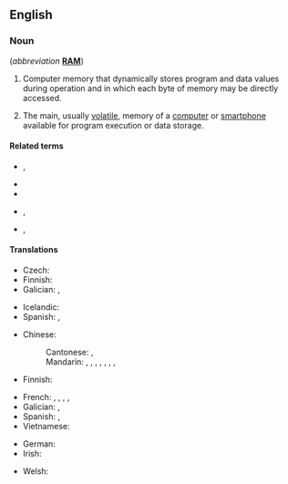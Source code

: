 {{also|random-access memory}}
==English==
{{wikipedia}}

===Noun===
{{en-noun|-}} (''abbreviation'' '''[[RAM]]''')

# {{lb|en|electronics}} Computer memory that dynamically stores program and data values during operation and in which each byte of memory may be directly accessed.
# {{lb|en|computing}} The main, usually [[volatile]], memory of a [[computer]] or [[smartphone]] available for program execution or data storage.

====Related terms====
* {{l|en|read-only memory}}, {{l|en|ROM}}
* {{l|en|flash memory}}
* {{l|en|NVRAM}}
* {{l|en|SRAM}}, {{l|en|static random access memory}}
* {{l|en|DRAM}}, {{l|en|dynamic random access memory}}

====Translations====
{{trans-top|computer memory that dynamically stores program and data values during operation and in which each byte of memory may be directly accessed}}
* Czech: {{t|cs|paměť s náhodným přístupem}}
* Finnish: {{t|fi|hajasaantimuisti}}
* Galician: {{t|gl|memoria RAM|f}}, {{t|gl|memoria de acceso aleatorio|f}}
{{trans-mid}}
* Icelandic: {{t+|is|skyndiminni|n}}
* Spanish: {{t|es|memoria RAM|f}}, {{t|es|memoria de acceso aleatorio|f}}
{{trans-bottom}}

{{trans-top|the main memory of a computer available for program execution or data storage}}
* Chinese:
*: Cantonese: {{t|yue|隨機存取記憶體|sc=Hani}}, {{t|yue|随机存取记忆体|tr=ceoi4 gei1 cyun4 ceoi2 gei3 jik1 tai2|sc=Hani}}
*: Mandarin: {{t+|cmn|隨機存取存儲器|sc=Hani}}, {{t+|cmn|随机存取存储器|tr=suíjī cúnqǔ cúnchǔqì, suíjī cúnqǔ cúnchúqì|sc=Hani}} {{qualifier|mainland China}}, {{t|cmn|隨機存儲器|sc=Hani}}, {{t|cmn|随机存储器|tr=suíjī cúnchǔqì, suíjī cúnchúqì|sc=Hani}} {{qualifier|mainland China}}, {{t+|cmn|隨機存取記憶體|sc=Hani}}, {{t+|cmn|随机存取记忆体|tr=suíjī cúnqǔ jìyìtǐ|sc=Hani}} {{qualifier|Taiwan}}, {{t|cmn|暫存記憶體|sc=Hani}}, {{t|cmn|暂存记忆体|tr=zàncún jìyìtǐ, zhàncún jìyìtǐ|sc=Hani}} {{qualifier|Taiwan}}
* Finnish: {{t+|fi|keskusmuisti}}
{{trans-mid}}
* French: {{t+|fr|mémoire vive|f}}, {{t|fr|mémoire RAM|f}}, {{t|fr|mémoire à accès aléatoire|f}}, {{t|fr|mémoire à accès sélectif|f}}, {{t|fr|mémoire à accès direct|f}}
* Galician: {{t|gl|memoria RAM|f}}, {{t|gl|memoria de acceso aleatorio|f}}
* Spanish: {{t|es|memoria RAM|f}}, {{t|es|memoria de acceso aleatorio|f}}
* Vietnamese: {{t|vi|bộ nhớ truy cập ngẫu nhiên}}
{{trans-bottom}}

{{checktrans-top}}
* German: {{t+check|de|Arbeitsspeicher|m}}
* Irish: {{t-check|ga|cuimhne randamrochtana|f}}
{{trans-mid}}
* Welsh: {{t-check|cy|cof hapgyrch|m}}
{{trans-bottom}}